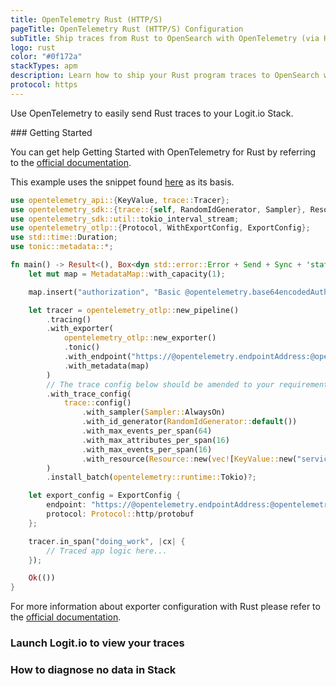 ```yaml
---
title: OpenTelemetry Rust (HTTP/S)
pageTitle: OpenTelemetry Rust (HTTP/S) Configuration
subTitle: Ship traces from Rust to OpenSearch with OpenTelemetry (via HTTP/S)
logo: rust
color: "#0f172a"
stackTypes: apm
description: Learn how to ship your Rust program traces to OpenSearch with our example configurations.
protocol: https
---
```


Use OpenTelemetry to easily send Rust traces to your Logit.io Stack.

<Steps>
  ### Getting Started

  You can get help Getting Started with OpenTelemetry for Rust by referring to the 
  [official documentation](https://opentelemetry.io/docs/instrumentation/rust/getting-started/). 

  This example uses the snippet found [here](https://docs.rs/opentelemetry-otlp/latest/opentelemetry_otlp/) as its basis.

  ```rust copy showLineNumbers /@opentelemetry.base64encodedAuthString/ /@opentelemetry.endpointAddress/ /@opentelemetry.httpsPort/
  use opentelemetry_api::{KeyValue, trace::Tracer};
  use opentelemetry_sdk::{trace::{self, RandomIdGenerator, Sampler}, Resource};
  use opentelemetry_sdk::util::tokio_interval_stream;
  use opentelemetry_otlp::{Protocol, WithExportConfig, ExportConfig};
  use std::time::Duration;
  use tonic::metadata::*;

  fn main() -> Result<(), Box<dyn std::error::Error + Send + Sync + 'static>> {
      let mut map = MetadataMap::with_capacity(1);

      map.insert("authorization", "Basic @opentelemetry.base64encodedAuthString".parse().unwrap());

      let tracer = opentelemetry_otlp::new_pipeline()
          .tracing()
          .with_exporter(
              opentelemetry_otlp::new_exporter()
              .tonic()
              .with_endpoint("https://@opentelemetry.endpointAddress:@opentelemetry.httpsPort")
              .with_metadata(map)
          )
          // The trace config below should be amended to your requirements
          .with_trace_config(
              trace::config()
                  .with_sampler(Sampler::AlwaysOn)
                  .with_id_generator(RandomIdGenerator::default())
                  .with_max_events_per_span(64)
                  .with_max_attributes_per_span(16)
                  .with_max_events_per_span(16)
                  .with_resource(Resource::new(vec![KeyValue::new("service.name", "example")])),
          )
          .install_batch(opentelemetry::runtime::Tokio)?;

      let export_config = ExportConfig {
          endpoint: "https://@opentelemetry.endpointAddress:@opentelemetry.httpsPort".to_string(),
          protocol: Protocol::http/protobuf
      };

      tracer.in_span("doing_work", |cx| {
          // Traced app logic here...
      });

      Ok(())
  }
  ```

  For more information about exporter configuration with Rust please refer to the 
  [official documentation](https://opentelemetry.io/docs/instrumentation/rust/exporters/).

  ### Launch Logit.io to view your traces

  <LaunchStack utmMedium="apm" utmCampaign="rust" source="apm_rust_http" />

  ### How to diagnose no data in Stack

  <DiagnoseNoData />
</Steps>